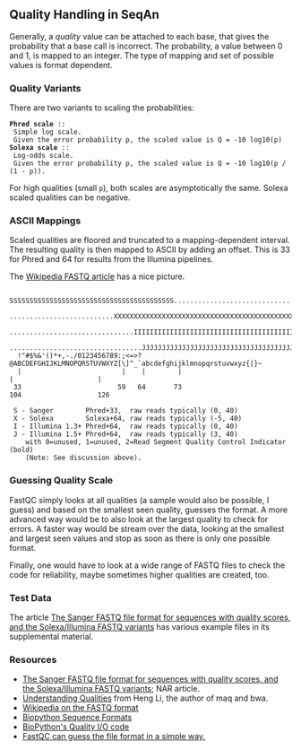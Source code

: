 
== Quality Handling in SeqAn ==

Generally, a ''quality'' value can be attached to each base, that gives the probability that a base call is incorrect.
The probability, a value between 0 and 1, is mapped to an integer.
The type of mapping and set of possible values is format dependent.

=== Quality Variants ===

There are two variants to scaling the probabilities:

 '''Phred scale''' ::
  Simple log scale.
  Given the error probability <tt>p</tt>, the scaled value is <tt>Q = -10 log10(p)</tt>
 '''Solexa scale''' ::
  Log-odds scale.
  Given the error probability <tt>p</tt>, the scaled value is <tt>Q = -10 log10(p / (1 - p))</tt>.

For high qualities (small <tt>p</tt>), both scales are asymptotically the same.
Solexa scaled qualities can be negative.

=== ASCII Mappings ===

Scaled qualities are floored and truncated to a mapping-dependent interval.
The resulting quality is then mapped to ASCII by adding an offset.
This is 33 for Phred and 64 for results from the Illumina pipelines.

The [http://en.wikipedia.org/wiki/FASTQ_format Wikipedia FASTQ article] has a nice picture.

<pre>
  SSSSSSSSSSSSSSSSSSSSSSSSSSSSSSSSSSSSSSSSS.....................................................
  ..........................XXXXXXXXXXXXXXXXXXXXXXXXXXXXXXXXXXXXXXXXXXXXXX......................
  ...............................IIIIIIIIIIIIIIIIIIIIIIIIIIIIIIIIIIIIIIIII......................
  .................................JJJJJJJJJJJJJJJJJJJJJJJJJJJJJJJJJJJJJJJ......................
  !"#$%&'()*+,-./0123456789:;<=>?@ABCDEFGHIJKLMNOPQRSTUVWXYZ[\]^_`abcdefghijklmnopqrstuvwxyz{|}~
  |                         |    |        |                              |                     |
 33                        59   64       73                            104                   126

 S - Sanger        Phred+33,  raw reads typically (0, 40)
 X - Solexa        Solexa+64, raw reads typically (-5, 40)
 I - Illumina 1.3+ Phred+64,  raw reads typically (0, 40)
 J - Illumina 1.5+ Phred+64,  raw reads typically (3, 40)
    with 0=unused, 1=unused, 2=Read Segment Quality Control Indicator (bold) 
    (Note: See discussion above).
</pre>

=== Guessing Quality Scale ===

FastQC simply looks at all qualities (a sample would also be possible, I guess) and based on the smallest seen quality, guesses the format.
A more advanced way would be to also look at the largest quality to check for errors.
A faster way would be stream over the data, looking at the smallest and largest seen values and stop as soon as there is only one possible format.

Finally, one would have to look at a wide range of FASTQ files to check the code for reliability, maybe sometimes higher qualities are created, too.

=== Test Data ===

The article [http://nar.oxfordjournals.org/content/38/6/1767.abstract The Sanger FASTQ file format for sequences with quality scores, and the Solexa/Illumina FASTQ variants] has various example files in its supplemental material.

=== Resources ===

*[http://nar.oxfordjournals.org/content/38/6/1767.abstract The Sanger FASTQ file format for sequences with quality scores, and the Solexa/Illumina FASTQ variants]; NAR article.
*[http://maq.sourceforge.net/qual.shtml Understanding Qualities] from Heng Li, the author of maq and bwa.
*[http://en.wikipedia.org/wiki/FASTQ_format Wikipedia on the FASTQ format]
*[http://www.biopython.org/wiki/SeqIO Biopython Sequence Formats]
*[https://github.com/biopython/biopython/blob/master/Bio/SeqIO/QualityIO.py BioPython's Quality I/O code]
*[http://www.bioinformatics.bbsrc.ac.uk/projects/download.html#fastqc FastQC can guess the file format in a simple way.]



{{TracNotice|{{PAGENAME}}}}